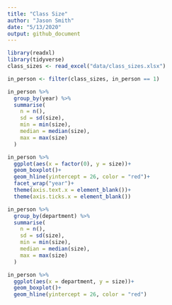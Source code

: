 ```yaml
---
title: "Class Size"
author: "Jason Smith"
date: "5/13/2020"
output: github_document
---
```


```r
library(readxl)
library(tidyverse)
class_sizes <- read_excel("data/class_sizes.xlsx")
```

```r
in_person <- filter(class_sizes, in_person == 1)
```

```r
in_person %>% 
  group_by(year) %>% 
  summarise(
    n = n(),
    sd = sd(size),
    min = min(size),
    median = median(size),
    max = max(size)
  )
```

```r
in_person %>% 
  ggplot(aes(x = factor(0), y = size))+
  geom_boxplot()+
  geom_hline(yintercept = 26, color = "red")+
  facet_wrap("year")+
  theme(axis.text.x = element_blank())+
  theme(axis.ticks.x = element_blank())
```

```r
in_person %>% 
  group_by(department) %>% 
  summarise(
    n = n(),
    sd = sd(size),
    min = min(size),
    median = median(size),
    max = max(size)
  )
```

```r
in_person %>% 
  ggplot(aes(x = department, y = size))+
  geom_boxplot()+
  geom_hline(yintercept = 26, color = "red")
```

